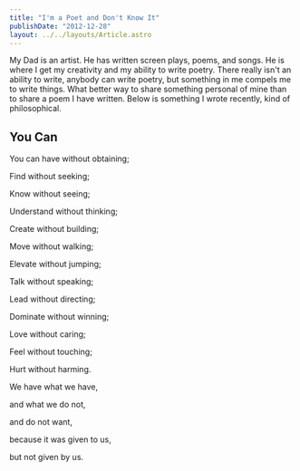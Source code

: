 ```yaml
---
title: "I'm a Poet and Don't Know It"
publishDate: "2012-12-28"
layout: ../../layouts/Article.astro
---
```


My Dad is an artist. He has written screen plays, poems, and songs. He is where I get my creativity and my ability to write poetry. There really isn't an ability to write, anybody can write poetry, but something in me compels me to write things. What better way to share something personal of mine than to share a poem I have written. Below is something I wrote recently, kind of philosophical.

## You Can

You can have without obtaining;

Find without seeking;

Know without seeing;

Understand without thinking;

Create without building;

Move without walking;

Elevate without jumping;

Talk without speaking;

Lead without directing;

Dominate without winning;

Love without caring;

Feel without touching;

Hurt without harming.

We have what we have,

and what we do not,

and do not want,

because it was given to us,

but not given by us.

